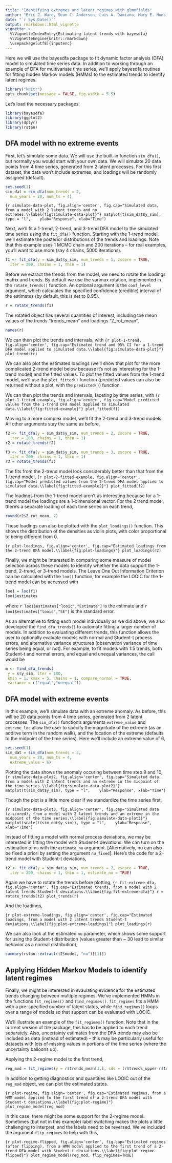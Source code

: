 ```yaml
---
title: "Identifying extremes and latent regimes with glmmfields"
author: "Eric J. Ward, Sean C. Anderson, Luis A. Damiano, Mary E. Hunsicker, Mike A. Litzow"
date: "`r Sys.Date()`"
output: rmarkdown::html_vignette
vignette: >
  %\VignetteIndexEntry{Estimating latent trends with bayesdfa}
  %\VignetteEngine{knitr::rmarkdown}
  \usepackage[utf8]{inputenc}
---
```


Here we will use the bayesdfa package to fit dynamic factor analysis (DFA) model to simulated time series data. In addition to working through an example of DFA for multivariate time series, we'll apply bayesdfa routines for fitting hidden Markov models (HMMs) to the estimated trends to identify latent regimes.  
  
```r
library("knitr")
opts_chunk$set(message = FALSE, fig.width = 5.5)
```

Let's load the necessary packages:

```r
library(bayesdfa)
library(ggplot2)
library(dplyr)
library(rstan)
```

## DFA model with no extreme events  

First, let's simulate some data. We will use the built-in function `sim_dfa()`, but normally you would start with your own data. We will simulate 20 data points from 4 time series, generated from 2 latent processes. For this first dataset, the data won't include extremes, and loadings will be randomly assigned (default).

```r
set.seed(1)
sim_dat = sim_dfa(num_trends = 2,
  num_years = 20, num_ts = 4)
```

```{r simulate-data-plot, fig.align='center', fig.cap="Simulated data, from a model with 2 latent trends and no extremes.\\label{fig:simulate-data-plot}"}
matplot(t(sim_dat$y_sim), type = "l", 
  ylab="Response", xlab="Time")
```

Next, we'll fit a 1-trend, 2-trend, and 3-trend DFA model to the simulated time series using the `fit_dfa()` function. Starting with the 1-trend model, we'll estimate the posterior distributions of the trends and loadings. Note that this example uses 1 MCMC chain and 200 iterations -- for real examples, you'll want to use more (say 4 chains, 5000 iterations).

```r
f1 <- fit_dfa(y = sim_dat$y_sim, num_trends = 1, zscore = TRUE,
  iter = 200, chains = 1, thin = 1)
```

Before we extract the trends from the model, we need to rotate the loadings matrix and trends. By default we use the varimax rotation, implemented in the `rotate_trends()` function. An optional argument is the `conf_level` argument, which calculates the specified confidence (credible) interval of the estimates (by default, this is set to 0.95).

```r
r = rotate_trends(f1)
```

The rotated object has several quantities of interest, including the mean values of the trends "trends_mean" and loadings "Z_rot_mean",

```r
names(r)
```

We can then plot the trends and intervals, with 
```{r plot-1-trend, fig.align='center', fig.cap="Estimated trend and 95% CI for a 1-trend DFA model applied to simulated data.\\label{fig:simulate-data-plot}"}
plot_trends(r)
```

We can also plot the estimated loadings (we'll show that plot for the more complicated 2-trend model below because it's not as interesting for the 1-trend model) and the fitted values. To plot the fitted values from the 1-trend model, we'll use the `plot_fitted()` function (predicted values can also be returned without a plot, with the `predicted()`) function.

We can then plot the trends and intervals, faceting by time series, with 
```{r plot-1-fitted-example, fig.align='center', fig.cap="Model predicted values from the 1-trend DFA model applied to simulated data.\\label{fig:fitted-example}"}
plot_fitted(f1)
```

Moving to a more complex model, we'll fit the 2-trend and 3-trend models. All other arguments stay the same as before,

```r
f2 <- fit_dfa(y = sim_dat$y_sim, num_trends = 2, zscore = TRUE,
  iter = 200, chains = 1, thin = 1)
r2 = rotate_trends(f2)

f3 <- fit_dfa(y = sim_dat$y_sim, num_trends = 3, zscore = TRUE,
  iter = 200, chains = 1, thin = 1)
r3 = rotate_trends(f3)
```

The fits from the 2-trend model look considerably better than that from the 1-trend model,
```{r plot-2-fitted-example, fig.align='center', fig.cap="Model predicted values from the 2-trend DFA model applied to simulated data.\\label{fig:fitted-example2}"}
plot_fitted(f2)
```

The loadings from the 1-trend model aren't as interesting because for a 1-trend model the loadings are a 1-dimensional vector. For the 2 trend model, there's a separate loading of each time series on each trend,

```r
round(r2$Z_rot_mean, 2)
```

These loadings can also be plotted with the `plot_loadings()` function. This shows the distribution of the densities as violin plots, with color proportional to being different from 0.

```{r plot-loadings, fig.align='center', fig.cap="Estimated loadings from the 2-trend DFA model.\\label{fig:plot-loadings}"}
plot_loadings(r2)
```

Finally, we might be interested in comparing some measure of model selection across these models to identify whether the data support the 1-trend, 2-trend, or 3-trend models. The Leave One Out Information Criterion can be calculated with the `loo()` function, for example the LOOIC for the 1-trend model can be accessed with

```r
loo1 = loo(f1)
loo1$estimates
```

where `r loo1$estimates["looic","Estimate"]` is the estimate and `r loo1$estimates["looic","SE"]` is the standard error. 

As an alternative to fitting each model individually as we did above, we also developed the `find_dfa_trends()` to automate fitting a larger number of models. In addition to evaluating different trends, this function allows the user to optionally evaluate models with normal and Student-t process errors, and alternative variance structures (observation variance of time series being equal, or not). For example, to fit models with 1:5 trends, both Student-t and normal errors, and equal and unequal variances, the call would be

```r
m <- find_dfa_trends(
 y = s$y_sim, iter = 180,
 kmin = 1, kmax = 5, chains = 1, compare_normal = TRUE,
 variance = c("equal","unequal"))
```


## DFA model with extreme events 

In this example, we'll simulate data with an extreme anomaly. As before, this will be 20 data points from 4 time series, generated from 2 latent processes. The `sim_dfa()` function's arguments `extreme_value` and `extreme_loc` allow the user to specify the magnitude of the extreme (as an additve term in the random walk), and the location of the extreme (defaults to the midpoint of the time series). Here we'll include an extreme value of 6,

```r
set.seed(1)
sim_dat = sim_dfa(num_trends = 2,
  num_years = 20, num_ts = 4,
  extreme_value = 6)
```

Plotting the data shows the anomaly occuring between time step 9 and 10,
```{r simulate-data-plot2, fig.align='center', fig.cap="Simulated data, from a model with 2 latent trends and an extreme in the midpoint of the time series.\\label{fig:simulate-data-plot2}"}
matplot(t(sim_dat$y_sim), type = "l", 
  ylab="Response", xlab="Time")
```

Though the plot is a little more clear if we standardize the time series first,

```{r simulate-data-plot3, fig.align='center', fig.cap="Simulated data (z-scored), from a model with 2 latent trends and an extreme in the midpoint of the time series.\\label{fig:simulate-data-plot3}"}
matplot(scale(t(sim_dat$y_sim)), type = "l", 
  ylab="Response", xlab="Time")
```

Instead of fitting a model with normal process deviations, we may be interested in fitting the model with Student-t deviations. We can turn on the estimation of `nu` with the `estimate_nu` argument. [Alternatively, nu can also be fixed a priori by setting the argument `nu_fixed`]. Here's the code for a 2-trend model with Student-t deviations,

```r
t2 <- fit_dfa(y = sim_dat$y_sim, num_trends = 2, zscore = TRUE,
  iter = 200, chains = 1, thin = 1, estimate_nu = TRUE)
```

Again we have to rotate the trends before plotting,
```{r fit-extreme-dfa, fig.align='center', fig.cap="Estimated trends, from a model with 2 latent trends Student-t deviations.\\label{fig:fit-extreme-dfa}"}
r = rotate_trends(t2)
plot_trends(r)
```

And the loadings,

```{r plot-extreme-loadings, fig.align='center', fig.cap="Estimated loadings, from a model with 2 latent trends Student-t deviations.\\label{fig:plot-extreme-loadings}"}
plot_loadings(r)
```

We can also look at the estimated `nu` parameter, which shows some support for using the Student-t distribution (values greater than ~ 30 lead to similar behavior as a normal distribution), 

```r
summary(rstan::extract(t2$model, "nu")[[1]])
```

## Applying Hidden Markov Models to identify latent regimes

Finally, we might be interested in evaulating evidence for the estimated trends changing between multiple regimes. We've implemented HMMs in the functions `fit_regimes()` and `find_regimes()`. `fit_regimes` fits a HMM with a pre-specified number of latent states, while `find_regimes()` loops over a range of models so that support can be evaluated with LOOIC.

We'll illustrate an example of the `fit_regimes()` function. Note that in the current version of the package, this has to be applied to each trend separately. Also, uncertainty estimates from the DFA trends may also be included as data (instead of estimated) -- this may be particularly useful for datasets with lots of missing values in portions of the time series (where the uncertainty balloons up).

Applying the 2-regime model to the first trend,
```r
reg_mod = fit_regimes(y = r$trends_mean[1,], sds = (r$trends_upper-r$trends_mean)[1,]/1.96, n_regimes=2, iter=200, chains=1)
```

In addition to getting diagnostics and quantities like LOOIC out of the `reg_mod` object, we can plot the estimated states. 

```{r plot-regime, fig.align='center', fig.cap="Estimated regimes, from a HMM model applied to the first trend of a 2-trend DFA model with Student-t deviations.\\label{fig:plot-regime}"}
plot_regime_model(reg_mod)
```

In this case, there might be some support for the 2-regime model. Sometimes (but not in this example) label switching makes the plots a little challenging to interpret, and the labels need to be reversed. We've included the argument `flip_regimes` to help with this,

```{r plot-regime-flipped, fig.align='center', fig.cap="Estimated regimes (after flipping), from a HMM model applied to the first trend of a 2-trend DFA model with Student-t deviations.\\label{fig:plot-regime-flipped}"}
plot_regime_model(reg_mod, flip_regimes=TRUE)
```

